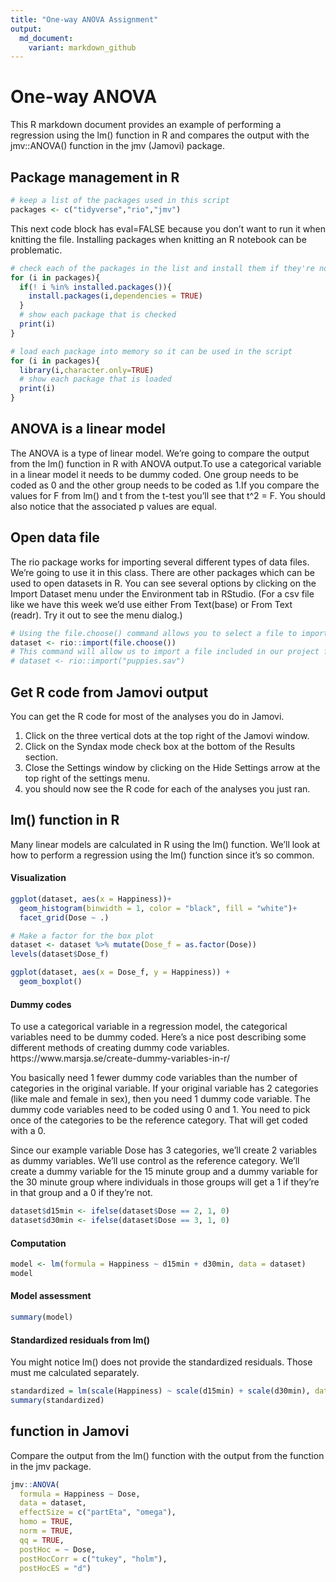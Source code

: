 ---
title: "One-way ANOVA Assignment"
output:
  md_document:
    variant: markdown_github
---

#  One-way ANOVA

This R markdown document provides an example of performing a regression using the lm() function in R and compares the output with the jmv::ANOVA() function in the jmv (Jamovi) package.

## Package management in R

```{r}
# keep a list of the packages used in this script
packages <- c("tidyverse","rio","jmv")
```

This next code block has eval=FALSE because you don't want to run it when knitting the file. Installing packages when knitting an R notebook can be problematic.

```{r eval=FALSE}
# check each of the packages in the list and install them if they're not installed already
for (i in packages){
  if(! i %in% installed.packages()){
    install.packages(i,dependencies = TRUE)
  }
  # show each package that is checked
  print(i)
}
```

```{r}
# load each package into memory so it can be used in the script
for (i in packages){
  library(i,character.only=TRUE)
  # show each package that is loaded
  print(i)
}
```

## ANOVA is a linear model

The ANOVA is a type of linear model. We're going to compare the output from the lm() function in R with ANOVA output.To use a categorical variable in a linear model it needs to be dummy coded. One group needs to be coded as 0 and the other group needs to be coded as 1.If you compare the values for F from lm() and t from the t-test you'll see that t^2 = F. You should also notice that the associated p values are equal.

## Open data file

The rio package works for importing several different types of data files. We're going to use it in this class. There are other packages which can be used to open datasets in R. You can see several options by clicking on the Import Dataset menu under the Environment tab in RStudio. (For a csv file like we have this week we'd use either From Text(base) or From Text (readr). Try it out to see the menu dialog.)

```{r}
# Using the file.choose() command allows you to select a file to import from another folder.
dataset <- rio::import(file.choose())
# This command will allow us to import a file included in our project folder.
# dataset <- rio::import("puppies.sav")
```

## Get R code from Jamovi output

You can get the R code for most of the analyses you do in Jamovi.

1. Click on the three vertical dots at the top right of the Jamovi window.
2. Click on the Syndax mode check box at the bottom of the Results section.
3. Close the Settings window by clicking on the Hide Settings arrow at the top right of the settings menu.
4. you should now see the R code for each of the analyses you just ran.

## lm() function in R

Many linear models are calculated in R using the lm() function. We'll look at how to perform a regression using the lm() function since it's so common.

#### Visualization

```{r}
ggplot(dataset, aes(x = Happiness))+
  geom_histogram(binwidth = 1, color = "black", fill = "white")+
  facet_grid(Dose ~ .)
```

```{r}
# Make a factor for the box plot
dataset <- dataset %>% mutate(Dose_f = as.factor(Dose))
levels(dataset$Dose_f)
```


```{r}
ggplot(dataset, aes(x = Dose_f, y = Happiness)) +
  geom_boxplot()
```

#### Dummy codes

To use a categorical variable in a regression model, the categorical variables need to be dummy coded. Here's a nice post describing some different methods of creating dummy code variables. https://www.marsja.se/create-dummy-variables-in-r/ 

You basically need 1 fewer dummy code variables than the number of categories in the original variable. If your original variable has 2 categories (like male and female in sex), then you need 1 dummy code variable. The dummy code variables need to be coded using 0 and 1. You need to pick once of the categories to be the reference category. That will get coded with a 0.

Since our example variable Dose has 3 categories, we'll create 2 variables as dummy variables. We'll use control as the reference category. We'll create a dummy variable for the 15 minute group and a dummy variable for the 30 minute group where individuals in those groups will get a 1 if they're in that group and a 0 if they're not.

```{r}
dataset$d15min <- ifelse(dataset$Dose == 2, 1, 0)
dataset$d30min <- ifelse(dataset$Dose == 3, 1, 0)
```


#### Computation

```{r}
model <- lm(formula = Happiness ~ d15min + d30min, data = dataset)
model
```

#### Model assessment

```{r}
summary(model)
```

#### Standardized residuals from lm()

You might notice lm() does not provide the standardized residuals. Those must me calculated separately.

```{r}
standardized = lm(scale(Happiness) ~ scale(d15min) + scale(d30min), data=dataset)
summary(standardized)
```


## function in Jamovi

Compare the output from the lm() function with the output from the function in the jmv package.

```{r}
jmv::ANOVA(
  formula = Happiness ~ Dose,
  data = dataset,
  effectSize = c("partEta", "omega"),
  homo = TRUE,
  norm = TRUE,
  qq = TRUE,
  postHoc = ~ Dose,
  postHocCorr = c("tukey", "holm"),
  postHocES = "d")
```


